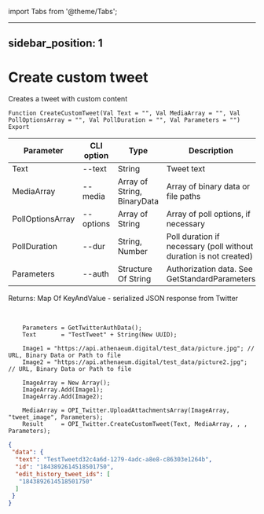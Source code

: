 ﻿import Tabs from '@theme/Tabs';

---
sidebar_position: 1
---

# Create custom tweet
 Creates a tweet with custom content



`Function CreateCustomTweet(Val Text = "", Val MediaArray = "", Val PollOptionsArray = "", Val PollDuration = "", Val Parameters = "") Export`

  | Parameter | CLI option | Type | Description |
  |-|-|-|-|
  | Text | --text | String | Tweet text |
  | MediaArray | --media | Array of String, BinaryData | Array of binary data or file paths |
  | PollOptionsArray | --options | Array of String | Array of poll options, if necessary |
  | PollDuration | --dur | String, Number | Poll duration if necessary (poll without duration is not created) |
  | Parameters | --auth | Structure Of String | Authorization data. See GetStandardParameters |

  
  Returns:  Map Of KeyAndValue - serialized JSON response from Twitter

<br/>




```bsl title="Code example"
    Parameters = GetTwitterAuthData();
    Text       = "TestTweet" + String(New UUID);

    Image1 = "https://api.athenaeum.digital/test_data/picture.jpg"; // URL, Binary Data or Path to file
    Image2 = "https://api.athenaeum.digital/test_data/picture2.jpg"; // URL, Binary Data or Path to file

    ImageArray = New Array();
    ImageArray.Add(Image1);
    ImageArray.Add(Image2);

    MediaArray = OPI_Twitter.UploadAttachmentsArray(ImageArray, "tweet_image", Parameters);
    Result     = OPI_Twitter.CreateCustomTweet(Text, MediaArray, , , Parameters);
```
 



```json title="Result"
{
 "data": {
  "text": "TestTweetd32c4a6d-1279-4adc-a8e8-c86303e1264b",
  "id": "1843892614518501750",
  "edit_history_tweet_ids": [
   "1843892614518501750"
  ]
 }
}
```
